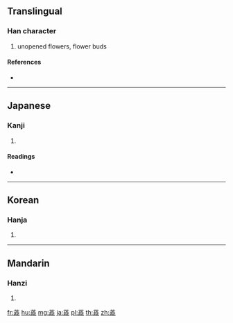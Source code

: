 {{character info/new}}
{{also|蕊}}
==Translingual==

===Han character===
{{Han char|rn=140|rad=艸|as=12|sn=18|four=|canj=TYMM}}

# unopened flowers, flower buds

====References====
* {{Han ref|kx=1057.210|dkj=31940|dj=1520.130|hdz=53290.060|uh=854B|ud=34123}}

----

==Japanese==

===Kanji===
{{ja-kanji|grade=|rs=艸12}}

# {{defn|lang=ja|sort=艸12}}

====Readings====
* {{ja-readings|on=[[ずい]] (zui)|kun=[[しべ]] (shibe)|nanori=}}

----

==Korean==

===Hanja===
{{ko-hanja|hangeul=예|eumhun=|rv=ye|mr=ye|y=yey}}

# {{defn|lang=ko|sort=艸12}}

----

==Mandarin==

===Hanzi===
{{cmn-hanzi|pin=[[jiāo]] ([[jiao1]]), [[ruǐ]] ([[rui3]])|wg=chiao<sup>1</sup>, jui<sup>3</sup>}}

# {{defn|lang=cmn|sort=艸12}}

[[fr:蕋]]
[[hu:蕋]]
[[mg:蕋]]
[[ja:蕋]]
[[pl:蕋]]
[[th:蕋]]
[[zh:蕋]]